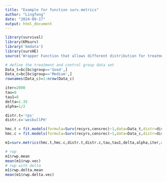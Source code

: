 ```yaml
---
title: "Example for function surv.metrics"
author: "Lingfeng"
date: "2024-09-17"
output: html_document
---
```


```r
library(survival)
library(KMsurv)
library('kmdata')
library(survHE)
source('Wrapper Function that allows different distribution for treatment and control group(including rps).R')
```  

```r
# define the treatment and control group data set
Data_t=bc[bc$group=='Good',]
Data_c=bc[bc$group=='Medium',]
rownames(Data_c)=1:nrow(Data_c)
```  

```r
iter=2000
tau=8
tau1=8
delta=1.35
alpha=1/2

distr.t='rps'
distr.c='weibullPH'

hmc.t = fit.models(formula=Surv(recyrs,censrec)~1,data=Data_t,distr=distr.t,method="hmc",k=3,iter=iter)
hmc.c = fit.models(formula=Surv(recyrs,censrec)~1,data=Data_c,distr=distr.c,method="hmc",iter=iter)

m1=surv.metrics(hmc.t,hmc.c,distr.t,distr.c,tau,tau1,delta,alpha,iter,only_gof=0,knots=3)

# rwp
m1$rwp.mean
mean(m1$rwp.vec)
# rwp with delta
m1$rwp.delta.mean
mean(m1$rwp.delta.vec)
```  
